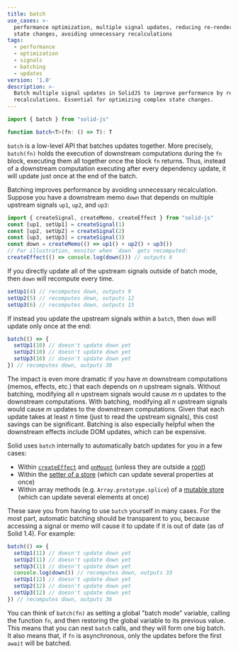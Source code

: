 ```yaml
---
title: batch
use_cases: >-
  performance optimization, multiple signal updates, reducing re-renders, bulk
  state changes, avoiding unnecessary recalculations
tags:
  - performance
  - optimization
  - signals
  - batching
  - updates
version: '1.0'
description: >-
  Batch multiple signal updates in SolidJS to improve performance by reducing
  recalculations. Essential for optimizing complex state changes.
---
```


```ts
import { batch } from "solid-js"

function batch<T>(fn: () => T): T
```

`batch` is a low-level API that batches updates together.
More precisely, `batch(fn)` holds the execution of downstream computations during the `fn` block, executing them all together once the block `fn` returns.
Thus, instead of a downstream computation executing after every dependency update, it will update just once at the end of the batch.

Batching improves performance by avoiding unnecessary recalculation.
Suppose you have a downstream memo `down` that depends on multiple upstream signals `up1`, `up2`, and `up3`:

```ts
import { createSignal, createMemo, createEffect } from "solid-js"
const [up1, setUp1] = createSignal(1)
const [up2, setUp2] = createSignal(2)
const [up3, setUp3] = createSignal(3)
const down = createMemo(() => up1() + up2() + up3())
// For illustration, monitor when `down` gets recomputed:
createEffect(() => console.log(down())) // outputs 6
```

If you directly update all of the upstream signals outside of batch mode, then `down` will recompute every time.

```ts
setUp1(4) // recomputes down, outputs 9
setUp2(5) // recomputes down, outputs 12
setUp3(6) // recomputes down, outputs 15
```

If instead you update the upstream signals within a `batch`, then `down` will update only once at the end:

```ts
batch(() => {
  setUp1(10) // doesn't update down yet
  setUp2(10) // doesn't update down yet
  setUp3(10) // doesn't update down yet
}) // recomputes down, outputs 30
```

The impact is even more dramatic if you have *m* downstream computations (memos, effects, etc.) that each depends on *n* upstream signals.
Without batching, modifying all *n* upstream signals would cause *m n* updates to the downstream computations.
With batching, modifying all *n* upstream signals would cause *m* updates to the downstream computations.
Given that each update takes at least *n* time (just to read the upstream signals), this cost savings can be significant.
Batching is also especially helpful when the downstream effects include DOM updates, which can be expensive.

Solid uses `batch` internally to automatically batch updates for you in a few cases:

* Within [`createEffect`](/reference/basic-reactivity/create-effect) and [`onMount`](/reference/lifecycle/on-mount) (unless they are outside a [root](/reference/reactive-utilities/create-root))
* Within the [setter of a store](/reference/store-utilities/create-store#setter) (which can update several properties at once)
* Within array methods (e.g. `Array.prototype.splice`) of a [mutable store](/reference/store-utilities/create-mutable) (which can update several elements at once)

These save you from having to use `batch` yourself in many cases.
For the most part, automatic batching should be transparent to you, because accessing a signal or memo will cause it to update if it is out of date (as of Solid 1.4).
For example:

```ts
batch(() => {
  setUp1(11) // doesn't update down yet
  setUp2(11) // doesn't update down yet
  setUp3(11) // doesn't update down yet
  console.log(down()) // recomputes down, outputs 33
  setUp1(12) // doesn't update down yet
  setUp2(12) // doesn't update down yet
  setUp3(12) // doesn't update down yet
}) // recomputes down, outputs 36
```

You can think of `batch(fn)` as setting a global "batch mode" variable, calling the function `fn`, and then restoring the global variable to its previous value.
This means that you can nest `batch` calls, and they will form one big batch.
It also means that, if `fn` is asynchronous, only the updates before the first `await` will be batched.
